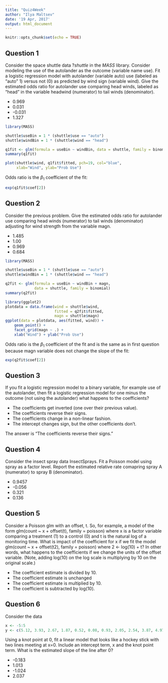 ```yaml
---
title: "Quiz4Week"
author: "Ilya Maltsev"
date: '19 Apr, 2017'
output: html_document
---
```


```r
knitr::opts_chunk$set(echo = TRUE)
```

## Question 1

Consider the space shuttle data ?*shuttle* in the *MASS* library. Consider 
modeling the use of the autolander as the outcome (variable name use). 
Fit a logistic regression model with autolander (variable auto) use 
(labeled as "auto" 1) versus not (0) as predicted by wind sign (variable wind). 
Give the estimated odds ratio for autolander use comparing head winds, 
labeled as "head" in the variable headwind (numerator) to tail winds 
(denominator).

+ 0.969
+ 0.031
+ -0.031
+ 1.327

```r
library(MASS)
```

```r
shuttle$useBin = 1 * (shuttle$use == "auto")
shuttle$windBin = 1 * (shuttle$wind == "head")
```

```r
q1fit <- glm(formula = useBin ~ windBin, data = shuttle, family = binomial)
summary(q1fit)
```

```r
plot(shuttle$wind, q1fit$fitted, pch=19, col="blue", 
     xlab="Wind", ylab="Prob Use")
```

Odds ratio is the $\beta_1$ coefficient of the fit:

```r
exp(q1fit$coef[2])
```

## Question 2

Consider the previous problem. Give the estimated odds ratio for autolander 
use comparing head winds (numerator) to tail winds (denominator) adjusting 
for wind strength from the variable magn.

+ 1.485
+ 1.00
+ 0.969
+ 0.684

```r
library(MASS)
```

```r
shuttle$useBin = 1 * (shuttle$use == "auto")
shuttle$windBin = 1 * (shuttle$wind == "head")
```

```r
q2fit <- glm(formula = useBin ~ windBin + magn, 
             data = shuttle, family = binomial)
summary(q2fit)
```

```r
library(ggplot2)
plotdata = data.frame(wind = shuttle$wind, 
                      fitted = q2fit$fitted, 
                      magn = shuttle$magn)
ggplot(data = plotdata, aes(fitted, wind)) + 
    geom_point() + 
    facet_grid(magn ~ .) + 
    xlab("Wind") + ylab("Prob Use")
```

Odds ratio is the $\beta_1$ coefficient of the fit and is the same as 
in first question because magn variable does not change the slope of the fit:

```r
exp(q2fit$coef[2])
```

## Question 3

If you fit a logistic regression model to a binary variable, for example use of the autolander, then fit a logistic regression model for one minus the outcome (not using the autolander) what happens to the coefficients?

+ The coefficients get inverted (one over their previous value).
+ The coefficients reverse their signs.
+ The coefficients change in a non-linear fashion.
+ The intercept changes sign, but the other coefficients don't.

The answer is "The coefficients reverse their signs."

## Question 4

Consider the insect spray data InsectSprays. Fit a Poisson model using spray as a factor level. Report the estimated relative rate comapring spray A (numerator) to spray B (denominator).

+ 0.9457
+ -0.056
+ 0.321
+ 0.136

## Question 5

Consider a Poisson glm with an offset, t. So, for example, a model of the form glm(count ~ x + offset(t), family = poisson) where x is a factor variable comparing a treatment (1) to a control (0) and t is the natural log of a monitoring time. What is impact of the coefficient for x if we fit the model glm(count ~ x + offset(t2), family = poisson) where 2 <- log(10) + t? In other words, what happens to the coefficients if we change the units of the offset variable. (Note, adding log(10) on the log scale is multiplying by 10 on the original scale.)

+ The coefficient estimate is divided by 10.
+ The coefficient estimate is unchanged
+ The coefficient estimate is multiplied by 10.
+ The coefficient is subtracted by log(10).

## Question 6

Consider the data
```r
x <- -5:5
y <- c(5.12, 3.93, 2.67, 1.87, 0.52, 0.08, 0.93, 2.05, 2.54, 3.87, 4.97)
```

Using a knot point at 0, fit a linear model that looks like a hockey stick with two lines meeting at x=0. Include an intercept term, x and the knot point term. What is the estimated slope of the line after 0?

+ -0.183
+ 1.013
+ -1.024
+ 2.037
